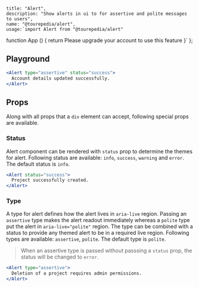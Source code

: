 
    title: "Alert",
    description: "Show alerts in ui to for assertive and polite messages to users",
    name: "@tourepedia/alert",
    usage:`import Alert from "@tourepedia/alert"
function App () {
  return <Alert type="assertive">Please upgrade your account to use this feature</Alert>
}`
};


## Playground

```jsx live=true
<Alert type="assertive" status="success">
  Account details updated successfully.
</Alert>
```

## Props

Along with all props that a `div` element can accept, following special props are available.

### Status

Alert component can be rendered with `status` prop to determine the themes for alert. Following status are available:
`info`, `success`, `warning` and `error`. The default status is `info`.


```jsx live=true
<Alert status="success">
  Project successfully created.
</Alert>
```

### Type

A type for alert defines how the alert lives in `aria-live` region. Passing an `assertive` type makes the alert readout
immediately whereas a `polite` type put the alert in `aria-live="polite"` region. The type can be combined with a status
to provide any themed alert to be in a required live region. Following types are available: `assertive`, `polite`. The
default type is `polite`.

> When an assertive type is passed without passsing a `status` prop, the status will be changed to `error`.

```jsx live=true
<Alert type="assertive">
  Deletion of a project requires admin permissions.
</Alert>
```

